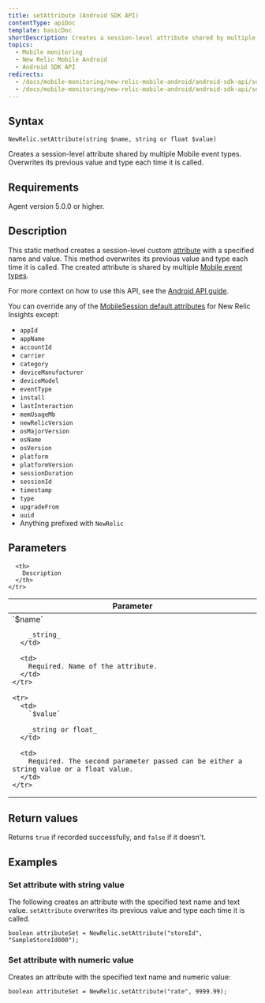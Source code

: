 ```yaml
---
title: setAttribute (Android SDK API)
contentType: apiDoc
template: basicDoc
shortDescription: Creates a session-level attribute shared by multiple Mobile event types. Overwrites its previous value and type each time it is called.
topics:
  - Mobile monitoring
  - New Relic Mobile Android
  - Android SDK API
redirects:
  - /docs/mobile-monitoring/new-relic-mobile-android/android-sdk-api/setattribute-android-agent-api
  - /docs/mobile-monitoring/new-relic-mobile-android/android-sdk-api/setattribute-android-sdk-api
---
```


## Syntax

```
NewRelic.setAttribute(string $name, string or float $value)
```

Creates a session-level attribute shared by multiple Mobile event types. Overwrites its previous value and type each time it is called.

## Requirements

Agent version 5.0.0 or higher.

## Description

This static method creates a session-level custom [attribute](/docs/insights/explore-data/custom-events/insert-custom-attributes-events-new-relic-mobile#attribute-definition) with a specified name and value. This method overwrites its previous value and type each time it is called. The created attribute is shared by multiple [Mobile event types](/docs/insights/insights-data-sources/default-data/mobile-events).

For more context on how to use this API, see the [Android API guide](/docs/mobile-monitoring/new-relic-mobile-android/install-configure/work-android-sdk-api#attributes-events-insights).

You can override any of the [MobileSession default attributes](/docs/insights/insights-data-sources/default-attributes/mobile-default-attributes-insights) for New Relic Insights except:

* `appId`
* `appName`
* `accountId`
* `carrier`
* `category`
* `deviceManufacturer`
* `deviceModel`
* `eventType`
* `install`
* `lastInteraction`
* `memUsageMb`
* `newRelicVersion`
* `osMajorVersion`
* `osName`
* `osVersion`
* `platform`
* `platformVersion`
* `sessionDuration`
* `sessionId`
* `timestamp`
* `type`
* `upgradeFrom`
* `uuid`
* Anything prefixed with `NewRelic`

## Parameters

<Table>
  <thead>
    <tr>
      <th width="25%">
        Parameter
      </th>

      <th>
        Description
      </th>
    </tr>
  </thead>

  <tbody>
    <tr>
      <td>
        `$name`

        _string_
      </td>

      <td>
        Required. Name of the attribute.
      </td>
    </tr>

    <tr>
      <td>
        `$value`

        _string or float_
      </td>

      <td>
        Required. The second parameter passed can be either a string value or a float value.
      </td>
    </tr>
  </tbody>
</Table>

## Return values

Returns `true` if recorded successfully, and `false` if it doesn't.

## Examples

### Set attribute with string value

The following creates an attribute with the specified text name and text value. `setAttribute` overwrites its previous value and type each time it is called.

```
boolean attributeSet = NewRelic.setAttribute("storeId", "SampleStoreId000");
```

### Set attribute with numeric value

Creates an attribute with the specified text name and numeric value:

```
boolean attributeSet = NewRelic.setAttribute("rate", 9999.99);
```
